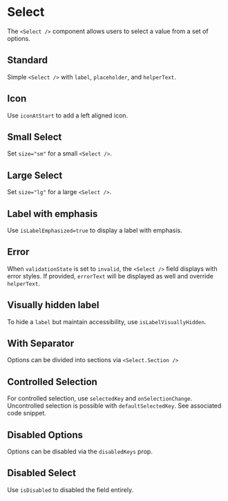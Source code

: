 
<Meta of={SelectStories} />

# Select

The `<Select />` component allows users to select a value from a set of options.

## Standard

Simple `<Select />` with `label`, `placeholder`, and `helperText`.

<Canvas of={SelectStories.Standard} />

## Icon

Use `iconAtStart` to add a left aligned icon.

<Canvas of={SelectStories.Icon} />

## Small Select

Set `size="sm"` for a small `<Select />`.

<Canvas of={SelectStories.SmallSelect} />

## Large Select

Set `size="lg"` for a large `<Select />`.

<Canvas of={SelectStories.LargeSelect} />

## Label with emphasis

Use `isLabelEmphasized=true` to display a label with emphasis.

<Canvas of={SelectStories.LabelWithEmphasis} />

## Error

When `validationState` is set to `invalid`, the `<Select />` field displays with error styles. If provided,
`errorText` will be displayed as well and override `helperText`.

<Canvas of={SelectStories.Error} />

## Visually hidden label

To hide a `label` but maintain accessibility, use `isLabelVisuallyHidden`.

<Canvas of={SelectStories.VisuallyHiddenLabel} />

## With Separator

Options can be divided into sections via `<Select.Section />`

<Canvas of={SelectStories.WithSeparator} />

## Controlled Selection

For controlled selection, use `selectedKey` and `onSelectionChange`. Uncontrolled selection is possible with `defaultSelectedKey`. See associated code snippet.

<Canvas of={SelectStories.ControlledSelection} />

## Disabled Options

Options can be disabled via the `disabledKeys` prop.

<Canvas of={SelectStories.DisabledOptions} />

## Disabled Select

Use `isDisabled` to disabled the field entirely.

<Canvas of={SelectStories.DisabledSelect} />
